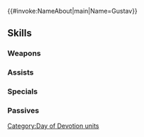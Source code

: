 {{#invoke:NameAbout|main|Name=Gustav}}{{HeroPage Tabs}}
{{Hero Infobox
|Name=Gustav
|Title=Majestic Love
|WeaponType=Green Axe
|MoveType=Armored
|Origin=Fire Emblem Heroes
|Gender=Male
|actorEN=Edward Bosco
|actorJP=中田譲治
|artist=Daisuke Izuka
|additionDate=February 4, 2021
|releaseDate=February 5, 2021
|cv1=0
|cv2=100310
|TagID=愛の祭グスタフ
|InternalID=623
|Properties=special,specRate_202502
|description=King of Askr. Taking part in the Day of Devotion to spend some quality time with his family.
}}
{{Stats Page
|Lv1HP=21|Lv1ATK=11|Lv1SPD=5|Lv1DEF=13|Lv1RES=7
|GRHP=65|GRATK=70|GRSPD=30|GRDEF=75|GRRES=55
}}
==Skills==
===Weapons===
{{Weapons Table
|weapon1=Iron Axe
|weapon1Default=1
|weapon1Unlock=1
|weapon2=Steel Axe
|weapon2Default=2
|weapon2Unlock=2
|weapon3=Silver Axe
|weapon3Default=4
|weapon3Unlock=3
|weapon4=Loyalist Axe
|weapon4Default=5
|weapon4Unlock=5
}}
===Assists===
{{Assists Table}}
===Specials===
{{Specials Table
|special1=Glowing Ember
|special1Default=4
|special1Unlock=3
|special2=Ignis
|special2Unlock=4
}}
===Passives===
{{Passives Table
|passiveA1=Close Def 1
|passiveA2=Close Def 2
|passiveA3=Close Def 3
|passiveA4=Close Def 4
|passiveA1Unlock=2
|passiveA2Unlock=3
|passiveA3Unlock=4
|passiveA4Unlock=5
|passiveB1=Crafty Fighter 1
|passiveB2=Crafty Fighter 2
|passiveB3=Crafty Fighter 3
|passiveB1Unlock=1
|passiveB2Unlock=2
|passiveB3Unlock=4
|passiveC1=D/R Near Save 1
|passiveC2=D/R Near Save 2
|passiveC3=D/R Near Save 3
|passiveC1Unlock=3
|passiveC2Unlock=4
|passiveC3Unlock=5
}}
{{Heroes Navbox}}
[[Category:Day of Devotion units]]
